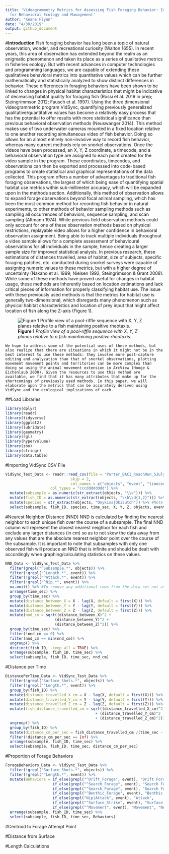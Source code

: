 ```yaml
---
title: 'Videogrammetry Metrics for Assessing Fish Foraging Behavior: Implications
  for Behavioral Ecology and Management'
author: "Keane Flynn"
date: "4/30/2019"
output: github_document
---
```

#**Introduction**
    Fish foraging behavior has long been a topic of natural observation, wonder, and recreational curiosity (Walton 1655). In recent years, this area of observation has extended beyond the realm as an enigmatic phenomenon and taken its place as a series of qualitative metrics in fisheries ecology. But with recent advances in computer technologies and programming languages, we are capable of extending these qualitatives behavioral metrics into quantitative values which can be further mathematically and statistically analyzed to show distinct differences in behavior. These differences in foraging behaviors have been shown to be linked to changes in physical habitat characteristics that might be indicative of decreasing habitat quality for foraging fish (Rossi et al. 2019 in prep; Steingrímmson 2012; Fausch et al. 1997). 
    Using the three dimensional videogrammetric program VidSync, quantifying previously generalized qualitative/quantitative values has become a relatively easy process that has the potential to offer results with more statistical significance than previous behavioral observation methods (Neuswanger 2014). This method makes use of two underwater cameras mounted in a fixed location relative to one another recording simultaneous video of fish behavior. Doing so allows for an almost entirely non-invasive way to record fish behavior, whereas many current methods rely on snorkel observations. Once the videos have been processed, an   X, Y, Z coordinate, a timecode, and a behavioral observation type are assigned to each point created for the video sample in the program. These coordinates, timecodes, and observations can then be exported and processed into code-based programs to create statistical and graphical representations of the data collected.
    This program offers a number of advantages to traditional fish foraging observations, the largest of which being ease of quantifying spatial habitat use metrics within sub-millimeter accuracy, which will be expanded upon in the methods section. Additionally, this method of observation allows to expand forage observations beyond focal animal sampling, which has been the most common method for recording fish behavior in natural experiments, to other methods of behavior sampling methods such as sampling all occurrences of behaviors, sequence sampling, and scan sampling (Altmann 1974). While previous field observation methods could only account for one of these observation methods based on physical restrictions, replayable video allows for a higher confidence in behavioral observation assignment. Being able to track multiple individuals throughout a video sample allows for a complete assessment of behavioural observations for all individuals in the sample, hence creating a larger sample size for improved statistical analysis.
    In previous research, these estimations of distances travelled, area of habitat, size of subjects, specific foraging patches, etc. conducted during snorkel surveys were capable of assigning numeric values to these metrics, but with a higher degree of uncertainty (Nakano et al. 1999; Nielsen 1992; Steingrímsson & Grant 2008). While some of these methods have proved useful for changes in habitat usage, these methods are inherently based on location estimations and lack critical pieces of information for properly classifying habitat use. The issue with these previously used methods is that the metrics for habitat use is generally two-dimensional, which disregards many phenomenon such as physical habitat characteristics and location of prey input that might affect location of fish along the Z-axis (Figure 1).

![**Figure 1** *Profile view of a pool-riffle sequence with X, Y, Z planes relative to a fish maintaining positive rheotaxis.*](XYZPlanes.png)

    We hope to address some of the potential uses of these methods, but also realize that there are situations in which it might not be in the best interest to use these methods: they involve more post-capture editing and analyzation than that of snorkel observations, plotting movement movement points and territories can be more complex than doing so using the animal movement extension in ArcView (Hooge & Eichenlaub 2000). Given the resources to use this method are available, we find that it has many attributes that make up for the shortcomings of previously used methods. In this paper, we will elaborate upon the metrics that can be accurately derived using VidSync and the ecological implications of each. 

##Load Libraries
```r
library(dplyr)
library(readr)
library(tidyverse)
library(ggplot2)
library(lubridate)
library(geometry)
library(rgl)
library(hypervolume)
library(zoo)
library(stringr)
library(data.table)
```

#Importing VidSync CSV File
```r
VidSync_Test_Data <- readr::read_csv(file = "Porter_BACI_RoachRun_5July2018_Part1.csv", 
                             skip = 2,
                             col_names = c("objects", "event", "timecode", "time_sec", "X", "Y", "Z", "pld_error", "projection_error", "nearest_camera_distance", "screen_coordinates"),
                    col_types = "cccdddddddd") %>% 
  mutate(subsample = as.numeric(str_extract(objects, "\\d"))) %>%
  mutate(fish_ID = as.numeric(str_extract(objects, "\\h\\d{1,2}"))) %>%
  mutate(species = str_extract(objects, "Omykiss|Okisutch")) %>% #Note that the use of regular expressions in this line are to be specified to whatever species are recorded in your experiment
  select(subsample, fish_ID, species, time_sec, X, Y, Z, objects, event) #All other data vectors were excluded for the sake of neatness and what is useful in the metrics below
```

#Nearest Neighbor Distance (NND)
NND is calculated by finding the nearest neighbor to each unique fish over the course of a subsample. The final NND column will represent the closest nearest neighbor for each fish and exclude any larger distances (in cm) so as to not skew the data away from any values that are the absolute nearest neighbor point over the course of the subsample. It is important to note that subsamples with only one observed fish will produce an NND that is infinite and should be dealt with accordingly when graphing/calculating statistics on these values.

```r
NND_Data <- VidSync_Test_Data %>% 
  filter(grepl("^Subsample.*", objects)) %>%
  filter(!grepl("^Length.*", event)) %>%
  filter(!grepl("^Attack.*", event)) %>%
  filter(!grepl("^Nip.*", event)) %>%
  na.omit() %>% #To remove any additional rows from the data set not associated with fish (i.e. surface shots)
  arrange(time_sec) %>%
  group_by(time_sec) %>%
  mutate(distance_between_X = X - lag(X, default = first(X))) %>%
  mutate(distance_between_Y = Y - lag(Y, default = first(Y))) %>%
  mutate(distance_between_Z = Z - lag(Z, default = first(Z))) %>%
  mutate(nnd_cm = sqrt((distance_between_X)^2 + 
                      (distance_between_Y)^2 +
                      (distance_between_Z)^2)) %>%
  group_by(time_sec) %>%
  filter(!nnd_cm == 0) %>%
  filter(nnd_cm == min(nnd_cm)) %>%
  ungroup() %>% 
  distinct(fish_ID, .keep_all = TRUE) %>% 
  arrange(subsample, fish_ID, time_sec) %>%
  select(subsample, fish_ID, time_sec, nnd_cm) 
```

#Distance per Time

```r
DistancePerTime_Data <- VidSync_Test_Data %>% 
  filter(!grepl("Surface_Shots.*", objects)) %>%
  filter(!grepl("^Length.*", event)) %>%
  group_by(fish_ID) %>% 
  mutate(distance_travelled_X_cm = X - lag(X, default = first(X))) %>%
  mutate(distance_travelled_Y_cm = Y - lag(Y, default = first(Y))) %>%
  mutate(distance_travelled_Z_cm = Z - lag(Z, default = first(Z))) %>%
  mutate(fish_distance_travelled_cm = sqrt((distance_travelled_X_cm)^2
                                        + (distance_travelled_Y_cm)^2
                                        + (distance_travelled_Z_cm)^2)) %>%
  ungroup() %>% 
  group_by(fish_ID) %>%
  mutate(distance_cm_per_sec = fish_distance_travelled_cm /(time_sec - lag(time_sec, default = first(time_sec)))) %>%
  filter(!distance_cm_per_sec == Inf) %>% 
  arrange(subsample, fish_ID, time_sec) %>%
  select(subsample, fish_ID, time_sec, distance_cm_per_sec)
```

#Proportion of Forage Behaviors

```r
ForageBehaviors_Data <- VidSync_Test_Data %>% 
  filter(!grepl("Surface_Shots.*", objects)) %>%
  filter(!grepl("^Length.*", event)) %>%
  mutate(Behaviors = if_else(grepl("^Drift_Forage", event), "Drift Forage", 
                     if_else(grepl("^Search_Forage", event), "Search Forage", 
                     if_else(grepl("^Search_Forage", event), "Search Forage", 
                     if_else(grepl("^Benthic_Forage", event), "Benthic Forage", 
                     if_else(grepl("Nip|Attack", event), "Attack", 
                     if_else(grepl("^Surface_Strike", event), "Surface Strike", 
                     if_else(grepl("^Movement", event), "Movement", "NA")))))))) %>% #Note that "nip" has since been changed to the definition of "attack" and attack to feint
  arrange(subsample, fish_ID, time_sec) %>% 
  select(subsample, fish_ID, time_sec, Behaviors)
```

#Centroid to Forage Attempt Point

#Distance from Surface

#Length Calculations

